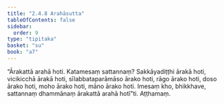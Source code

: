 ```yaml
---
title: "2.4.8 Arahāsutta"
tableOfContents: false
sidebar:
  order: 9
type: "tipitaka"
basket: "su"
book: "a7"
---
```



<DynamicBreadcrumb />

<Division number="92" book="a7" bookNo="16" page="509">

<Paragraph number="646" book="a7">
“Ārakattā arahā hoti. Katamesaṃ sattannaṃ? Sakkāyadiṭṭhi ārakā hoti, vicikicchā ārakā hoti, sīlabbataparāmāso ārako hoti, rāgo ārako hoti, doso ārako hoti, moho ārako hoti, māno ārako hoti. Imesaṃ kho, bhikkhave, sattannaṃ dhammānaṃ ārakattā arahā hotī”ti.

</Paragraph>
</Division>

<Paragraph number="647" type="center" book="a7">
Aṭṭhamaṃ.
</Paragraph>